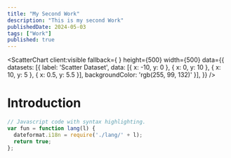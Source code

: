 ```yaml
---
title: "My Second Work"
description: "This is my second Work"
publishedDate: 2024-05-03
tags: ["Work"]
published: true
---
```



<ScatterChart
  client:visible
  fallback={
    <span class="loading loading-spinner loading-xl"></span>
  }
  height={500}
  width={500}
  data={{
    datasets: [{
      label: 'Scatter Dataset',
      data: [{
        x: -10,
        y: 0
      }, {
        x: 0,
        y: 10
      }, {
        x: 10,
        y: 5
      }, {
        x: 0.5,
        y: 5.5
      }],
      backgroundColor: 'rgb(255, 99, 132)'
    }],
  }}
/>


# Introduction

```js title="app.js" {1, 4}
// Javascript code with syntax highlighting.
var fun = function lang(l) {
  dateformat.i18n = require('./lang/' + l);
  return true;
};
```